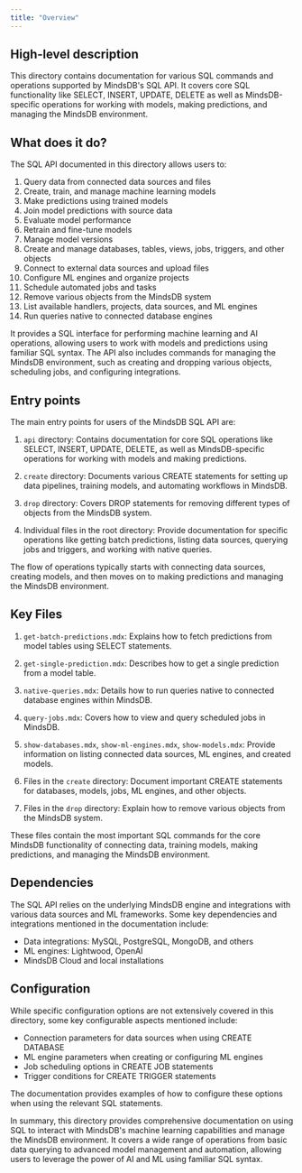 ```yaml
---
title: "Overview"
---
```


## High-level description

This directory contains documentation for various SQL commands and operations supported by MindsDB's SQL API. It covers core SQL functionality like SELECT, INSERT, UPDATE, DELETE as well as MindsDB-specific operations for working with models, making predictions, and managing the MindsDB environment.

## What does it do?

The SQL API documented in this directory allows users to:

1. Query data from connected data sources and files
2. Create, train, and manage machine learning models
3. Make predictions using trained models
4. Join model predictions with source data
5. Evaluate model performance
6. Retrain and fine-tune models
7. Manage model versions
8. Create and manage databases, tables, views, jobs, triggers, and other objects
9. Connect to external data sources and upload files
10. Configure ML engines and organize projects
11. Schedule automated jobs and tasks
12. Remove various objects from the MindsDB system
13. List available handlers, projects, data sources, and ML engines
14. Run queries native to connected database engines

It provides a SQL interface for performing machine learning and AI operations, allowing users to work with models and predictions using familiar SQL syntax. The API also includes commands for managing the MindsDB environment, such as creating and dropping various objects, scheduling jobs, and configuring integrations.

## Entry points

The main entry points for users of the MindsDB SQL API are:

1. `api` directory: Contains documentation for core SQL operations like SELECT, INSERT, UPDATE, DELETE, as well as MindsDB-specific operations for working with models and making predictions.

2. `create` directory: Documents various CREATE statements for setting up data pipelines, training models, and automating workflows in MindsDB.

3. `drop` directory: Covers DROP statements for removing different types of objects from the MindsDB system.

4. Individual files in the root directory: Provide documentation for specific operations like getting batch predictions, listing data sources, querying jobs and triggers, and working with native queries.

The flow of operations typically starts with connecting data sources, creating models, and then moves on to making predictions and managing the MindsDB environment.

## Key Files

1. `get-batch-predictions.mdx`: Explains how to fetch predictions from model tables using SELECT statements.

2. `get-single-prediction.mdx`: Describes how to get a single prediction from a model table.

3. `native-queries.mdx`: Details how to run queries native to connected database engines within MindsDB.

4. `query-jobs.mdx`: Covers how to view and query scheduled jobs in MindsDB.

5. `show-databases.mdx`, `show-ml-engines.mdx`, `show-models.mdx`: Provide information on listing connected data sources, ML engines, and created models.

6. Files in the `create` directory: Document important CREATE statements for databases, models, jobs, ML engines, and other objects.

7. Files in the `drop` directory: Explain how to remove various objects from the MindsDB system.

These files contain the most important SQL commands for the core MindsDB functionality of connecting data, training models, making predictions, and managing the MindsDB environment.

## Dependencies

The SQL API relies on the underlying MindsDB engine and integrations with various data sources and ML frameworks. Some key dependencies and integrations mentioned in the documentation include:

- Data integrations: MySQL, PostgreSQL, MongoDB, and others
- ML engines: Lightwood, OpenAI
- MindsDB Cloud and local installations

## Configuration

While specific configuration options are not extensively covered in this directory, some key configurable aspects mentioned include:

- Connection parameters for data sources when using CREATE DATABASE
- ML engine parameters when creating or configuring ML engines
- Job scheduling options in CREATE JOB statements
- Trigger conditions for CREATE TRIGGER statements

The documentation provides examples of how to configure these options when using the relevant SQL statements.

In summary, this directory provides comprehensive documentation on using SQL to interact with MindsDB's machine learning capabilities and manage the MindsDB environment. It covers a wide range of operations from basic data querying to advanced model management and automation, allowing users to leverage the power of AI and ML using familiar SQL syntax.